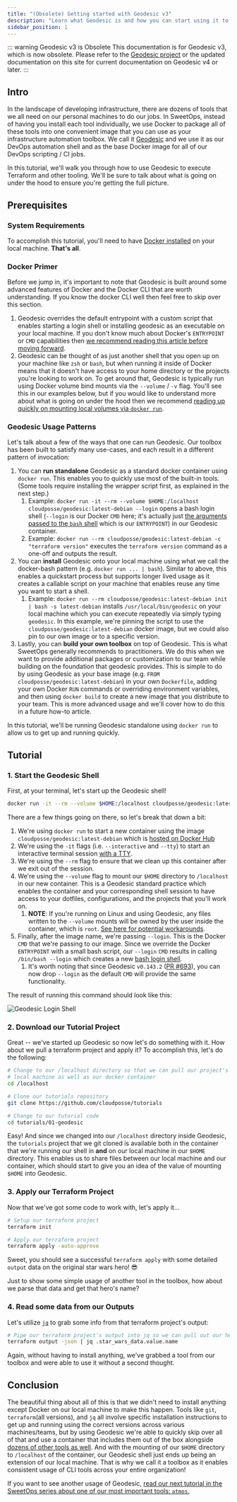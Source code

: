 ```yaml
---
title: "(Obsolete) Getting started with Geodesic v3"
description: "Learn what Geodesic is and how you can start using it to simplify your local infrastructure development."
sidebar_position: 1
---
```


::: warning Geodesic v3 is Obsolete
This documentation is for Geodesic v3, which is now obsolete.
Please refer to the [Geodesic project](https://github.com/cloudposse/geodesic/)
or the updated documentation on this site for current documentation on Geodesic v4 or later.
:::

## Intro

In the landscape of developing infrastructure, there are dozens of tools that we all need on our personal machines to do our jobs. In SweetOps, instead of having you install each tool individually, we use Docker to package all of these tools into one convenient image that you can use as your infrastructure automation toolbox. We call it [Geodesic](/learn/toolchain/#geodesic) and we use it as our DevOps automation shell and as the base Docker image for all of our DevOps scripting / CI jobs.

In this tutorial, we'll walk you through how to use Geodesic to execute Terraform and other tooling. We'll be sure to talk about what is going on under the hood to ensure you're getting the full picture.

## Prerequisites

### System Requirements

To accomplish this tutorial, you'll need to have [Docker installed](https://docs.docker.com/get-docker/) on your local machine. **That's all**.

### Docker Primer

Before we jump in, it's important to note that Geodesic is built around some advanced features of Docker and the Docker CLI that are worth understanding. If you know the docker CLI well then feel free to skip over this section.

1. Geodesic overrides the default entrypoint with a custom script that enables starting a login shell or installing geodesic as an executable on your local machine. If you don't know much about Docker's `ENTRYPOINT` or `CMD` capabilities then [we recommend reading this article before moving forward](https://phoenixnap.com/kb/docker-cmd-vs-entrypoint).
1. Geodesic can be thought of as just another shell that you open up on your machine like `zsh` or `bash`, but when running it inside of Docker means that it doesn't have access to your home directory or the projects you're looking to work on. To get around that, Geodesic is typically run using Docker volume bind mounts via the `--volume` / `-v` flag. You'll see this in our examples below, but if you would like to understand more about what is going on under the hood then we recommend [reading up quickly on mounting local volumes via `docker run`](https://docs.docker.com/engine/reference/commandline/run/#mount-volume--v---read-only).

### Geodesic Usage Patterns

Let's talk about a few of the ways that one can run Geodesic. Our toolbox has been built to satisfy many use-cases, and each result in a different pattern of invocation:

1. You can **run standalone** Geodesic as a standard docker container using `docker run`. This enables you to quickly use most of the built-in tools. (Some tools require installing the wrapper script first, as explained in the next step.)
   1. Example: `docker run -it --rm --volume $HOME:/localhost cloudposse/geodesic:latest-debian --login` opens a bash login shell (`--login` is our Docker `CMD` here; it's actually just [the arguments passed to the `bash` shell](https://www.gnu.org/software/bash/manual/html_node/Bash-Startup-Files.html) which is our `ENTRYPOINT`) in our Geodesic container.
   1. Example: `docker run --rm cloudposse/geodesic:latest-debian -c "terraform version"` executes the `terraform version` command as a one-off and outputs the result.
1. You can **install** Geodesic onto your local machine using what we call the docker-bash pattern (e.g. `docker run ... | bash`). Similar to above, this enables a quickstart process but supports longer lived usage as it creates a callable script on your machine that enables reuse any time you want to start a shell.
   1. Example: `docker run --rm cloudposse/geodesic:latest-debian init | bash -s latest-debian` installs `/usr/local/bin/geodesic` on your local machine which you can execute repeatedly via simply typing `geodesic`. In this example, we're pinning the script to use the `cloudposse/geodesic:latest-debian` docker image, but we could also pin to our own image or to a specific version.
1. Lastly, you can **build your own toolbox** on top of Geodesic. This is what SweetOps generally recommends to practitioners. We do this when we want to provide additional packages or customization to our team while building on the foundation that geodesic provides. This is simple to do by using Geodesic as your base image (e.g. `FROM cloudposse/geodesic:latest-debian`) in your own `Dockerfile`, adding your own Docker `RUN` commands or overriding environment variables, and then using `docker build` to create a new image that you distribute to your team. This is more advanced usage and we'll cover how to do this in a future how-to article.

In this tutorial, we'll be running Geodesic standalone using `docker run` to allow us to get up and running quickly.

## Tutorial

### 1. Start the Geodesic Shell

First, at your terminal, let's start up the Geodesic shell!

```bash
docker run -it --rm --volume $HOME:/localhost cloudposse/geodesic:latest-debian --login
```

There are a few things going on there, so let's break that down a bit:

1. We're using `docker run` to start a new container using the image `cloudposse/geodesic:latest-debian` which is [hosted on Docker Hub](https://hub.docker.com/r/cloudposse/geodesic)
1. We're using the `-it` flags (i.e. `--interactive` and `--tty`) to start an interactive terminal session [with a TTY](https://stackoverflow.com/questions/22272401/what-does-it-mean-to-attach-a-tty-std-in-out-to-dockers-or-lxc).
1. We're using the `--rm` flag to ensure that we clean up this container after we exit out of the session.
1. We're using the `--volume` flag to mount our `$HOME` directory to `/localhost` in our new container. This is a Geodesic standard practice which enables the container and your corresponding shell session to have access to your dotfiles, configurations, and the projects that you'll work on.
   1. **NOTE**: If you're running on Linux and using Geodesic, any files written to the `--volume` mounts will be owned by the user inside the container, which is `root`. [See here for potential workarounds](https://github.com/moby/moby/issues/3124#issuecomment-104936573).
1. Finally, after the image name, we're passing `--login`. This is the Docker `CMD` that we're passing to our image. Since we override the Docker `ENTRYPOINT` with a small bash script, our `--login` `CMD` results in calling `/bin/bash --login` which creates a new [bash login shell](https://www.gnu.org/software/bash/manual/html_node/Bash-Startup-Files.html).
   1. It's worth noting that since Geodesic `v0.143.2` ([PR #693](https://github.com/cloudposse/geodesic/pull/693)), you can now drop `--login` as the default `CMD` will provide the same functionality.

The result of running this command should look like this:

![Geodesic Login Shell](/assets/geodesic-login-shell.png)

### 2. Download our Tutorial Project

Great -- we've started up Geodesic so now let's do something with it. How about we pull a terraform project and apply it? To accomplish this, let's do the following:

```bash
# Change to our /localhost directory so that we can pull our project's code to our
# local machine as well as our docker container
cd /localhost

# Clone our tutorials repository
git clone https://github.com/cloudposse/tutorials

# Change to our tutorial code
cd tutorials/01-geodesic
```

Easy! And since we changed into our `/localhost` directory inside Geodesic, the `tutorials` project that we git cloned is available both in the container that we're running our shell in **and** on our local machine in our `$HOME` directory. This enables us to share files between our local machine and our container, which should start to give you an idea of the value of mounting `$HOME` into Geodesic.

### 3. Apply our Terraform Project

Now that we've got some code to work with, let's apply it...

```bash
# Setup our terraform project
terraform init

# Apply our terraform project
terraform apply -auto-approve
```

Sweet, you should see a successful `terraform apply` with some detailed `output` data on the original star wars hero! 😎

Just to show some simple usage of another tool in the toolbox, how about we parse that data and get that hero's name?

### 4. Read some data from our Outputs

Let's utilize [`jq`](https://github.com/stedolan/jq) to grab some info from that terraform project's output:

```bash
# Pipe our terraform project's output into jq so we can pull out our hero's name
terraform output -json | jq .star_wars_data.value.name
```

Again, without having to install anything, we've grabbed a tool from our toolbox and were able to use it without a second thought.

## Conclusion

The beautiful thing about all of this is that we didn't need to install anything except Docker on our local machine to make this happen. Tools like `git`, `terraform`(all versions), and `jq` all involve specific installation instructions to get up and running using the correct versions across various machines/teams, but by using Geodesic we're able to quickly skip over all of that and use a container that includes them out of the box alongside [dozens of other tools as well](https://github.com/cloudposse/packages/tree/master/vendor). And with the mounting of our `$HOME` directory to `/localhost` of the container, our Geodesic shell just ends up being an extension of our local machine. That is why we call it a toolbox as it enables consistent usage of CLI tools across your entire organization!

If you want to see another usage of Geodesic, [read our next tutorial in the SweetOps series about one of our most important tools: `atmos`.](https://atmos.tools/quick-start/introduction)
